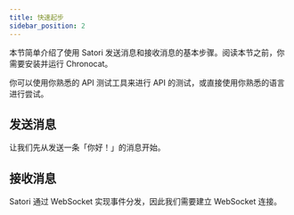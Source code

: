 ```yaml
---
title: 快速起步
sidebar_position: 2
---
```



<AreaDevelop />

本节简单介绍了使用 Satori 发送消息和接收消息的基本步骤。阅读本节之前，你需要安装并运行 Chronocat。

你可以使用你熟悉的 API 测试工具来进行 API 的测试，或直接使用你熟悉的语言进行尝试。

## 发送消息

让我们先从发送一条「你好！」的消息开始。

<Constructing />

## 接收消息

Satori 通过 WebSocket 实现事件分发，因此我们需要建立 WebSocket 连接。

<Constructing />
